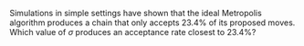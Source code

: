 Simulations in simple settings have shown that the ideal Metropolis algorithm produces a chain that only accepts 23.4% of its proposed moves. Which value of $\sigma$ produces an acceptance rate closest to 23.4%?